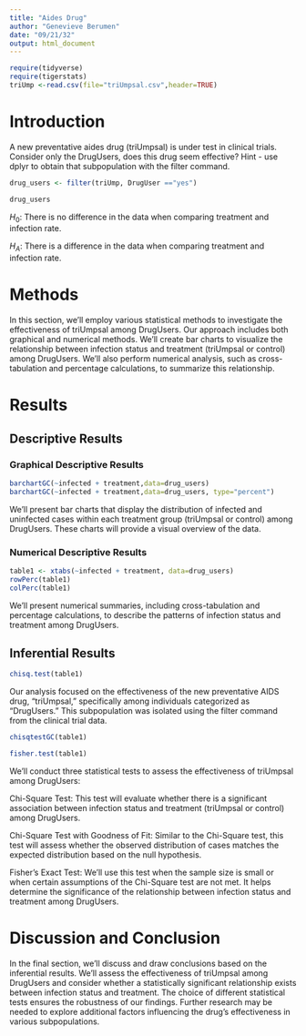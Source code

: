 ```yaml
---
title: "Aides Drug"
author: "Genevieve Berumen"
date: "09/21/32"
output: html_document
---
```


```r
require(tidyverse)
require(tigerstats)
triUmp <-read.csv(file="triUmpsal.csv",header=TRUE)
```

# Introduction

<!--In this section you explain what you are trying to show.  Where did the data come from?  What is the research or other question you are trying to answer?.  If you skimp in this section expect to be marked down in your grade. Paint a picture of the project a couple of paragraphs is expected!-->

A new  preventative aides drug (triUmpsal) is under test in clinical trials. Consider only the DrugUsers, does this drug seem effective?  Hint - use dplyr to obtain that subpopulation with the filter command. 

```r

drug_users <- filter(triUmp, DrugUser =="yes")

drug_users

```


$H_0$: There is no difference in the data when comparing treatment and infection rate. 


$H_A$: There is a difference in the data when comparing treatment and infection rate.


# Methods

<!--Decide on your methods:  use "variable analysis" or other appropriate descriptors.  Make sure to choose at least one graphical method and at least one numerical method. Discuss what data manipulations may be needed for example subsetting or other binning procedures and what sort of graphical displays and inferential tools will be used!-->


In this section, we'll employ various statistical methods to investigate the effectiveness of triUmpsal among DrugUsers. Our approach includes both graphical and numerical methods. We'll create bar charts to visualize the relationship between infection status and treatment (triUmpsal or control) among DrugUsers. We'll also perform numerical analysis, such as cross-tabulation and percentage calculations, to summarize this relationship.



# Results

<!--Divide this section into two sub-sections:  One for your descriptive  results and one for your inferential results.!-->




## Descriptive Results

### Graphical Descriptive Results

<!--Graphical results here.  Make sure to show your code.  Provide appropriate labels for axes, giving units if possible, and provide a good title for the graph, too.  Use the graphical results to describe the patterns if any that exist in the data as focused toward the research question. Bottom line is to explain the features of the graph that are relevant to conforming or departing to what is expected by your null hypothesis !-->


```r
barchartGC(~infected + treatment,data=drug_users)
barchartGC(~infected + treatment,data=drug_users, type="percent")

```


We'll present bar charts that display the distribution of infected and uninfected cases within each treatment group (triUmpsal or control) among DrugUsers. These charts will provide a visual overview of the data.

### Numerical Descriptive Results

<!--Numerical results go here. Use the numerical results to describe the patterns if any that exist in the data as focused toward the research question!-->


```r
table1 <- xtabs(~infected + treatment, data=drug_users)
rowPerc(table1)
colPerc(table1)
```

We'll present numerical summaries, including cross-tabulation and percentage calculations, to describe the patterns of infection status and treatment among DrugUsers.


## Inferential Results

<!--State hypothesis clearly.  Make sure your discussion of the inferential test covers all the aspects that the test output produces, such as test statistic, p-value etc.  Make a decision about the null hypothesis, explain the assumptions on which the selected test/procedure was based, and why the chosen procedure satisfys the assumptions and is appropriate to answer the research question!-->


```r
chisq.test(table1)
```

Our analysis focused on the effectiveness of the new preventative AIDS drug, "triUmpsal," specifically among individuals categorized as "DrugUsers." This subpopulation was isolated using the filter command from the clinical trial data.


```r
chisqtestGC(table1)
```

```r
fisher.test(table1)
```

We'll conduct three statistical tests to assess the effectiveness of triUmpsal among DrugUsers:

Chi-Square Test: This test will evaluate whether there is a significant association between infection status and treatment (triUmpsal or control) among DrugUsers.

Chi-Square Test with Goodness of Fit: Similar to the Chi-Square test, this test will assess whether the observed distribution of cases matches the expected distribution based on the null hypothesis.

Fisher's Exact Test: We'll use this test when the sample size is small or when certain assumptions of the Chi-Square test are not met. It helps determine the significance of the relationship between infection status and treatment among DrugUsers.

# Discussion and Conclusion

<!--Discussion and conclusion here.  If you found a relationship be sure to consider whether the relationship occurs because one of the variavbles causes the other, or whether they perhasps are related for some other reason.  Watch the chapter 6 videos from the GeorgeTown videos collection.!-->

In the final section, we'll discuss and draw conclusions based on the inferential results. We'll assess the effectiveness of triUmpsal among DrugUsers and consider whether a statistically significant relationship exists between infection status and treatment. The choice of different statistical tests ensures the robustness of our findings. Further research may be needed to explore additional factors influencing the drug's effectiveness in various subpopulations.



